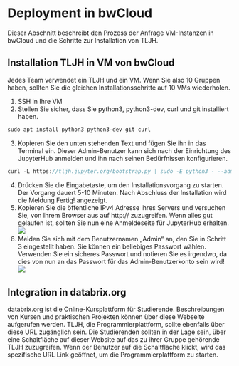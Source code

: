 # Deployment in bwCloud

Dieser Abschnitt beschreibt den Prozess der Anfrage VM-Instanzen in bwCloud und die Schritte zur Installation von TLJH.

## Installation TLJH in VM von bwCloud

Jedes Team verwendet ein TLJH und ein VM. Wenn Sie also 10 Gruppen haben, sollten Sie die gleichen Installationsschritte auf 10 VMs wiederholen.
1.	SSH in Ihre VM
2.	Stellen Sie sicher, dass Sie python3, python3-dev, curl und git installiert haben.
```js
sudo apt install python3 python3-dev git curl
```
3.	Kopieren Sie den unten stehenden Text und fügen Sie ihn in das Terminal ein. Dieser Admin-Benutzer kann sich nach der Einrichtung des JupyterHub anmelden und ihn nach seinen Bedürfnissen konfigurieren.
```js
curl -L https://tljh.jupyter.org/bootstrap.py | sudo -E python3 - --admin Admin
```
4.	Drücken Sie die Eingabetaste, um den Installationsvorgang zu starten. Der Vorgang dauert 5-10 Minuten. Nach Abschluss der Installation wird die Meldung Fertig! angezeigt.
5.	Kopieren Sie die öffentliche IPv4 Adresse ihres Servers und versuchen Sie, von Ihrem Browser aus auf http://<public-ip> zuzugreifen. Wenn alles gut gelaufen ist, sollten Sie nun eine Anmeldeseite für JupyterHub erhalten.
![](../Images/Ab19.png)
6.	Melden Sie sich mit dem Benutzernamen „Admin“ an, den Sie in Schritt 3 eingestellt haben. Sie können ein beliebiges Passwort wählen. Verwenden Sie ein sicheres Passwort und notieren Sie es irgendwo, da dies von nun an das Passwort für das Admin-Benutzerkonto sein wird!
![](../Images/Ab20.png)

## Integration in databrix.org

databrix.org ist die Online-Kursplattform für Studierende. Beschreibungen von Kursen und praktischen Projekten können über diese Webseite aufgerufen werden. TLJH, die Programmierplattform, sollte ebenfalls über diese URL zugänglich sein. Die Studierenden sollten in der Lage sein, über eine Schaltfläche auf dieser Website auf das zu ihrer Gruppe gehörende TLJH zuzugreifen. Wenn der Benutzer auf die Schaltfläche klickt, wird das spezifische URL Link geöffnet, um die Programmierplattform zu starten.